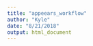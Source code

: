 ```yaml
---
title: "appeears_workflow"
author: "Kyle"
date: "8/21/2018"
output: html_document
---
```


```r
```